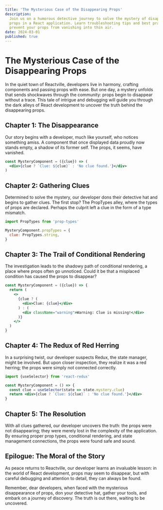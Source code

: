 ```yaml
---
title: 'The Mysterious Case of the Disappearing Props'
description:
  Join us on a humorous detective journey to solve the mystery of disappearing
  props in a React application. Learn troubleshooting tips and best practices to
  prevent your props from vanishing into thin air.
date: 2024-03-01
published: true
---
```


# The Mysterious Case of the Disappearing Props

In the quiet town of Reactville, developers live in harmony, crafting components
and passing props with ease. But one day, a mystery unfolds that sends
shockwaves through the community: props begin to disappear without a trace. This
tale of intrigue and debugging will guide you through the dark alleys of React
development to uncover the truth behind the disappearing props.

## Chapter 1: The Disappearance

Our story begins with a developer, much like yourself, who notices something
amiss. A component that once displayed data proudly now stands empty, a shadow
of its former self. The props, it seems, have vanished.

```jsx
const MysteryComponent = ({clue}) => (
  <div>{clue ? `Clue: ${clue}` : 'No clue found.'}</div>
)
```

## Chapter 2: Gathering Clues

Determined to solve the mystery, our developer dons their detective hat and
begins to gather clues. The first stop? The PropTypes alley, where the types of
props are declared. Perhaps the culprit left a clue in the form of a type
mismatch.

```jsx
import PropTypes from 'prop-types'

MysteryComponent.propTypes = {
  clue: PropTypes.string,
}
```

## Chapter 3: The Trail of Conditional Rendering

The investigation leads to the shadowy path of conditional rendering, a place
where props often go unnoticed. Could it be that a misplaced condition has
caused the props to disappear?

```jsx
const MysteryComponent = ({clue}) => {
  return (
    <>
      {clue ? (
        <div>Clue: {clue}</div>
      ) : (
        <div className="warning">Warning: Clue is missing!</div>
      )}
    </>
  )
}
```

## Chapter 4: The Redux of Red Herring

In a surprising twist, our developer suspects Redux, the state manager, might be
involved. But upon closer inspection, they realize it was a red herring; the
props were simply not connected correctly.

```jsx
import {useSelector} from 'react-redux'

const MysteryComponent = () => {
  const clue = useSelector(state => state.mystery.clue)
  return <div>{clue ? `Clue: ${clue}` : 'No clue found.'}</div>
}
```

## Chapter 5: The Resolution

With all clues gathered, our developer uncovers the truth: the props were not
disappearing; they were merely lost in the complexity of the application. By
ensuring proper prop types, conditional rendering, and state management
connections, the props were found safe and sound.

## Epilogue: The Moral of the Story

As peace returns to Reactville, our developer learns an invaluable lesson: in
the world of React development, props may seem to disappear, but with careful
debugging and attention to detail, they can always be found.

Remember, dear developers, when faced with the mysterious disappearance of
props, don your detective hat, gather your tools, and embark on a journey of
discovery. The truth is out there, waiting to be uncovered.
